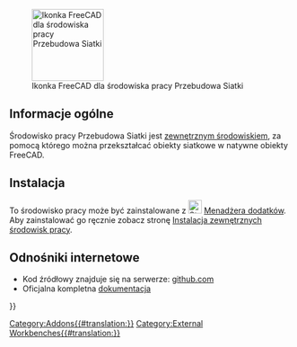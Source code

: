 <languages/>

[[Image:MeshRemodel_workbench_icon.svg|thumb|128px|Ikonka FreeCAD dla środowiska pracy Przebudowa Siatki]]

{{TOCright}}

<span id="Overview"></span>
==Informacje ogólne== 

Środowisko pracy Przebudowa Siatki jest [[External_workbenches/pl|zewnętrznym środowiskiem]], za pomocą którego można przekształcać obiekty siatkowe w natywne obiekty FreeCAD.

<span id="Installation"></span>
==Instalacja== 

To środowisko pracy może być zainstalowane z [[Image:Std_AddonMgr.svg|24px]] [[Std_AddonMgr|Menadżera dodatków]]. Aby zainstalować go ręcznie zobacz stronę [[Installing_more_workbenches/pl|Instalacja zewnętrznych środowisk pracy]].

<span id="Links"></span>
==Odnośniki internetowe==

* Kod źródłowy znajduje się na serwerze: [https://github.com/mwganson/MeshRemodel github.com]
* Oficjalna kompletna [https://github.com/mwganson/MeshRemodel/blob/master/README.md dokumentacja]


{{Userdocnavi{{#translation:}}}}
[[Category:Addons{{#translation:}}]]
[[Category:External Workbenches{{#translation:}}]]